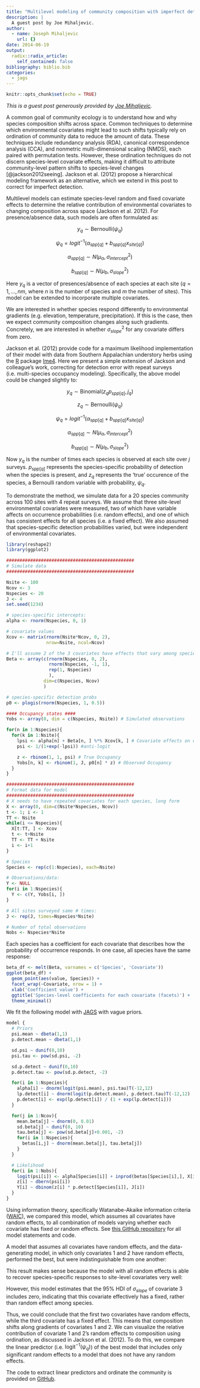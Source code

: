 ```yaml
---
title: "Multilevel modeling of community composition with imperfect detection"
description: |
  A guest post by Joe Mihaljevic.
author:
  - name: Joseph Mihaljevic
    url: {}
date: 2014-06-19
output:
  radix::radix_article:
    self_contained: false
bibliography: biblio.bib
categories:
  - jags
---
```


```r
knitr::opts_chunk$set(echo = TRUE)
```


*This is a guest post generously provided by [Joe Mihaljevic](https://sites.google.com/site/jrmihaljevic/home).*

A common goal of community ecology is to understand how and why species 
composition shifts across space. Common techniques to determine which 
environmental covariates might lead to such shifts typically rely on ordination
of community data to reduce the amount of data. These techniques include 
redundancy analysis (RDA), canonical correspondence analysis (CCA), and 
nonmetric multi-dimensional scaling (NMDS), each paired with permutation tests.
However, these ordination techniques do not discern species-level covariate 
effects, making it difficult to attribute community-level pattern shifts to
species-level changes [@jackson2012seeing]. Jackson et al. (2012) propose a
hierarchical modeling framework as an alternative, which we extend in this post
to correct for imperfect detection.

Multilevel models can estimate species-level random and fixed covariate effects
to determine the relative contribution of environmental covariates to changing
composition across space (Jackson et al. 2012). For presence/absence data, such
models are often formulated as:

$$y_{q} \sim \text{Bernoulli}(\psi_{q})$$

$$\psi_{q} = logit^{-1}(\alpha_{spp[q]} + b_{spp[q]}  x_{site[q]})$$

$$\alpha_{spp[q]} \sim N(\mu_{\alpha}, \sigma_{intercept}^2)$$

$$b_{spp[q]} \sim N(\mu_{b}, \sigma_{slope}^2)$$

Here $y_q$ is a vector of presences/absence of each species at each site 
($q=1, ... , nm,$ where $n$ is the number of species and $m$ the number of 
sites). This model can be extended to incorporate multiple covariates.

We are interested in whether species respond differently to environmental 
gradients (e.g. elevation, temperature, precipitation). If this is the case, 
then we expect community composition changes along such gradients. Concretely, 
we are interested in whether $\sigma_{slope}^2$ for any covariate differs from 
zero.

Jackson et al. (2012) provide code for a maximum likelihood implementation of 
their model with data from Southern Appalachian understory herbs using the
[R](http://www.R-project.org/) package [lme4](cran.r-project.org/package=lme4). 
Here we present a simple extension of Jackson and colleague's work, correcting 
for detection error with repeat surveys (i.e. multi-species occupancy modeling).
Specifically, the above model could be changed slightly to:

$$y_{q} \sim \text{Binomial}(z_q p_{spp[q]}, j_q)$$

$$z_q \sim \text{Bernoulli}(\psi_q)$$

$$\psi_{q} = logit^{-1}(\alpha_{spp[q]} + b_{spp[q]}  x_{site[q]})$$

$$\alpha_{spp[q]} \sim N(\mu_{\alpha}, \sigma_{intercept}^2)$$

$$b_{spp[q]} \sim N(\mu_{b}, \sigma_{slope}^2)$$

Now $y_q$ is the number of times each species is observed at each site over $j$
surveys. $p_{spp[q]}$ represents the species-specific probability of detection 
when the species is present, and $z_q$ represents the 'true' occurence of the
species, a Bernoulli random variable with probability, $\psi_q$.

To demonstrate the method, we simulate data for a 20 species community across 
100 sites with 4 repeat surveys. We assume that three site-level environmental
covariates were measured, two of which have variable affects on occurrence
probabilities (i.e. random effects), and one of which has consistent effects for
all species (i.e. a fixed effect). We also assumed that species-specific 
detection probabilities varied, but were independent of environmental 
covariates.

```r
library(reshape2)
library(ggplot2)

################################################
# Simulate data
################################################

Nsite <- 100
Ncov <- 3
Nspecies <- 20
J <- 4
set.seed(1234)

# species-specific intercepts:
alpha <- rnorm(Nspecies, 0, 1)

# covariate values
Xcov <- matrix(rnorm(Nsite*Ncov, 0, 2),
               nrow=Nsite, ncol=Ncov)

# I'll assume 2 of the 3 covariates have effects that vary among species
Beta <- array(c(rnorm(Nspecies, 0, 2),
                rnorm(Nspecies, -1, 1),
                rep(1, Nspecies)
                ),
              dim=c(Nspecies, Ncov)
              )

# species-specific detection probs
p0 <- plogis(rnorm(Nspecies, 1, 0.5))

#### Occupancy states ####
Yobs <- array(0, dim = c(Nspecies, Nsite)) # Simulated observations

for(n in 1:Nspecies){
  for(k in 1:Nsite){
    lpsi <- alpha[n] + Beta[n, ] %*% Xcov[k, ] # Covariate effects on occurrence
    psi <- 1/(1+exp(-lpsi)) #anti-logit

    z <- rbinom(1, 1, psi) # True Occupancy
    Yobs[n, k] <- rbinom(1, J, p0[n] * z) # Observed Occupancy
  }
}

################################################
# Format data for model
################################################
# X needs to have repeated covariates for each species, long form
X <- array(0, dim=c(Nsite*Nspecies, Ncov))
t <- 1; i <- 1
TT <- Nsite
while(i <= Nspecies){
  X[t:TT, ] <- Xcov
  t <- t+Nsite
  TT <- TT + Nsite
  i <- i+1
}

# Species
Species <- rep(c(1:Nspecies), each=Nsite)

# Observations/data:
Y <- NULL
for(i in 1:Nspecies){
  Y <- c(Y, Yobs[i, ])
}

# All sites surveyed same # times:
J <- rep(J, times=Nspecies*Nsite)

# Number of total observations
Nobs <- Nspecies*Nsite
```

Each species has a coefficient for each covariate that describes how the 
probability of occurrence responds. In one case, all species have the same
response:

```r
beta_df <- melt(Beta, varnames = c('Species', 'Covariate'))
ggplot(beta_df) + 
  geom_point(aes(value, Species)) + 
  facet_wrap(~Covariate, nrow = 1) + 
  xlab('Coefficient value') + 
  ggtitle('Species-level coefficients for each covariate (facets)') + 
  theme_minimal()
```

We fit the following model with [JAGS](http://mcmc-jags.sourceforge.net/) with vague priors.

```r
model {
  # Priors
  psi.mean ~ dbeta(1,1)
  p.detect.mean ~ dbeta(1,1)

  sd.psi ~ dunif(0,10)
  psi.tau <- pow(sd.psi, -2)

  sd.p.detect ~ dunif(0,10)
  p.detect.tau <- pow(sd.p.detect, -2)

  for(i in 1:Nspecies){
    alpha[i] ~ dnorm(logit(psi.mean), psi.tau)T(-12,12)
    lp.detect[i] ~ dnorm(logit(p.detect.mean), p.detect.tau)T(-12,12)
    p.detect[i] <- exp(lp.detect[i]) / (1 + exp(lp.detect[i]))
  }

  for(j in 1:Ncov){
    mean.beta[j] ~ dnorm(0, 0.01)
    sd.beta[j] ~ dunif(0, 10)
    tau.beta[j] <- pow(sd.beta[j]+0.001, -2)
    for(i in 1:Nspecies){
      betas[i,j] ~ dnorm(mean.beta[j], tau.beta[j])
    }
  }

  # Likelihood
  for(i in 1:Nobs){
    logit(psi[i]) <- alpha[Species[i]] + inprod(betas[Species[i],], X[i, ])
    z[i] ~ dbern(psi[i])
    Y[i] ~ dbinom(z[i] * p.detect[Species[i]], J[i])
  }
}
```

Using information theory, specifically Watanabe-Akaike information criteria
([WAIC](http://www.stat.columbia.edu/~gelman/research/published/waic_understand3.pdf)),
we compared this model, which assumes all covariates have random effects, to 
all combination of models varying whether each covariate has fixed or random 
effects. See 
[this GitHub repository](https://github.com/mbjoseph/MLM_EcologyInSilico) for 
all model statements and code.

A model that assumes all covariates have random effects, and the data-generating 
model, in which only covariates 1 and 2 have random effects, performed the best, but were indistinguishable from one another:

This result makes sense because the model with all random effects is able to 
recover species-specific responses to site-level covariates very well:

However, this model estimates that the 95% HDI of $\sigma_{slope}$ of covariate 
3 includes zero, indicating that this covariate effectively has a fixed, rather 
than random effect among species.

Thus, we could conclude that the first two covariates have random effects, while
the third covariate has a fixed effect. This means that composition shifts along 
gradients of covariates 1 and 2. We can visualize the relative contribution of 
covariate 1 and 2's random effects to composition using ordination, as discussed
in Jackson et al. (2012). To do this, we compare the linear predictor 
(i.e. $\text{logit}^{-1}(\psi_q)$) of the best model that includes only significant 
random effects to a model that does not have any random effects.

The code to extract linear predictors and ordinate the community is provided on
[GitHub](https://github.com/mbjoseph/MLM_EcologyInSilico).
